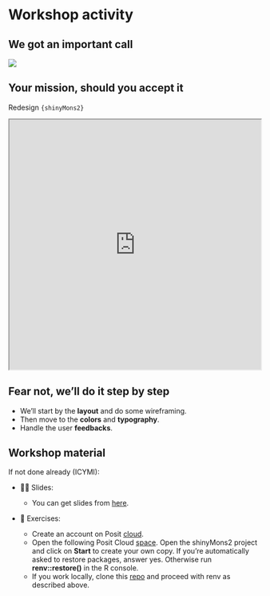# Workshop activity {data-stack-name="Workshop activity"}

## We got an important call

![](./../../assets/images/0-welcome/prof-chen.jpg){width="100%," fig-align="center"}

## Your mission, should you accept it

Redesign `{shinyMons2}`

```{=html}
<iframe width="100%" height="500" src="https://dgranjon.shinyapps.io/shinyMonsUgly" title="Quarto Documentation"></iframe>
```

## Fear not, we'll do it step by step

:::{.incremental}
- We'll start by the __layout__ and do some wireframing.
- Then move to the __colors__ and __typography__.
- Handle the user __feedbacks__.
:::

## Workshop material

If not done already (ICYMI):

:::{.incremental}
- 🧑‍🏫 Slides:
    - You can get slides from [here](https://github.com/posit-conf-2023/shiny-r-ui).

- 🥼 Exercises:

    - Create an account on Posit [cloud](https://posit.cloud/).
    - Open the following Posit Cloud [space](https://posit.cloud/spaces/400773/join?access_code=ajwkws91bhF-IhEXDVWH9-0mukSUF3jiETCkzrgt). Open the shinyMons2 project and click on __Start__ to create your own copy. If you’re automatically asked to restore packages, answer yes. Otherwise run __renv::restore()__ in the R console.
    - If you work locally, clone this [repo](https://github.com/posit-conf-2023/shiny-r-ui-exercises/tree/main) and proceed with renv as described above.
:::